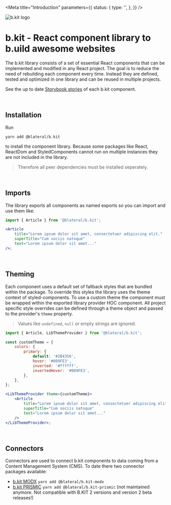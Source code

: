 
<Meta
    title="Introduction"
    parameters={{
        status: {
            type: '',
        },
    }}
/>

![b.kit logo](images/Kit_Logo.svg)

# b.kit - React component library to b.uild awesome websites

The b.kit library consists of a set of essential React components that can be implemented and modified in any React project.
The goal is to reduce the need of rebuilding each component every time. Instead they are defined, tested and optimized in one library and can be reused in multiple projects.

See the up to date [Storybook stories](https://blateral.github.io/b.kit) of each b.kit component.

<br />

## Installation

Run

```
yarn add @blateral/b.kit
```

to install the component library. Because some packages like React, ReactDom and StyledComponents cannot run on multiple instances they are not included in the library.

> Therefore all peer dependencies must be installed seperately.

<br />

## Imports

The library exports all components as named exports so you can import and use them like:

```jsx
import { Article } from '@blateral/b.kit';

<Article
    title="Lorem ipsum dolor sit amet, consectetuer adipiscing elit."
    superTitle="Cum sociis natoque"
    text="Lorem ipsum dolor sit amet..."
/>;
```

<br />

## Theming

Each component uses a default set of fallback styles that are bundled within the package. To override this styles the library uses the theme context of styled-components.
To use a custom theme the component must be wrapped within the exported library provider HOC component. All project specific style overrides can be defined through a
theme object and passed to the provider's `theme` property.

> Values like `undefined`, `null` or empty strings are ignored.

```jsx
import { Article, LibThemeProvider } from '@blateral/b.kit';

const customTheme = {
    colors: {
        primary: {
            default: '#2B4356',
            hover: '#009FE3',
            inverted: '#ffffff',
            invertedHover: '#009FE3',
        },
    },
};

<LibThemeProvider theme={customTheme}>
    <Article
        title="Lorem ipsum dolor sit amet, consectetuer adipiscing elit."
        superTitle="Cum sociis natoque"
        text="Lorem ipsum dolor sit amet..."
    />
</LibThemeProvider>;
```

<br />

## Connectors

Connectors are used to connect b.kit components to data coming from a Content Management System (CMS). To date there two
connector packages available:

-   [b.kit MODX](https://www.npmjs.com/package/@blateral/b.kit-modx) `yarn add @blateral/b.kit-modx`
-   [b.kit PRISMIC](https://www.npmjs.com/package/@blateral/b.kit-prismic) `yarn add @blateral/b.kit-prismic` (not maintained anymore. Not compatible with B.KIT 2 versions and version 2 beta releases!)
